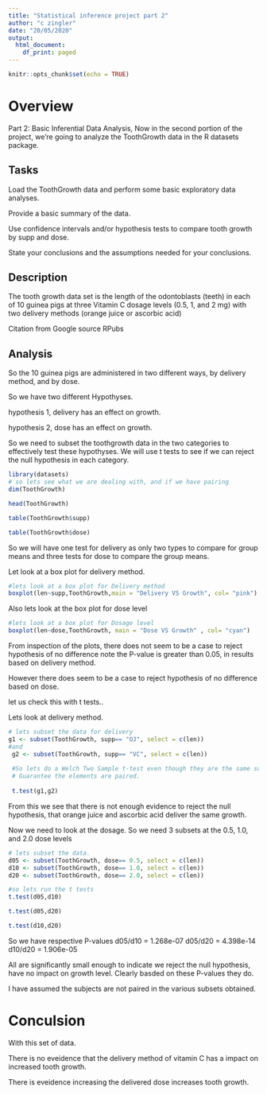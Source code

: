 ---
title: "Statistical inference project part 2"
author: "c zingler"
date: "20/05/2020"
output:
  html_document:
    df_print: paged
---

```{r setup, include=FALSE}
knitr::opts_chunk$set(echo = TRUE)
```

Overview
=========
Part 2: Basic Inferential Data Analysis, Now in the second portion of the project, we're going to analyze the ToothGrowth data in the R datasets package.

Tasks
------
Load the ToothGrowth data and perform some basic exploratory data analyses.

Provide a basic summary of the data.

Use confidence intervals and/or hypothesis tests to compare tooth growth by supp and dose.

State your conclusions and the assumptions needed for your conclusions.

Description
------------
The tooth growth data set is the length of the odontoblasts (teeth) in each of 10 guinea pigs at three Vitamin C 
dosage levels (0.5, 1, and 2 mg) with two delivery methods (orange juice or ascorbic acid)

Citation from Google source RPubs


Analysis
---------
So the 10 guinea pigs are administered in two different ways, by delivery method, and by dose.

So we have two different Hypothyses.

hypothesis 1, delivery has an effect on growth.

hypothesis 2, dose has an effect on growth.

So we need to subset the toothgrowth data in the two categories to effectively test these hypothyses.
We will use t tests to see if we can reject the null hypothesis in each category.

```{r echo=TRUE}
library(datasets)
# so lets see what we are dealing with, and if we have pairing
dim(ToothGrowth)

head(ToothGrowth)

table(ToothGrowth$supp)

table(ToothGrowth$dose)

```
So we will have one test for delivery as only two types to compare for group means
and three tests for dose to compare the group means.


Let look at a box plot for delivery method.
```{r echo=TRUE}
#lets look at a box plot for Delivery method
boxplot(len~supp,ToothGrowth,main = "Delivery VS Growth", col= "pink")

```

Also lets look at the box plot for dose level
```{r echo=TRUE}
#lets look at a box plot for Dosage level
boxplot(len~dose,ToothGrowth, main = "Dose VS Growth" , col= "cyan")


```
From inspection of the plots, there does not seem to be a case to reject hypothesis of no difference note the P-value
is greater than 0.05, in results based on delivery method. 

However there does seem to be a case to reject hypothesis of no difference based on dose.

let us check this with t tests..


Lets look at delivery method.



```{r}
# lets subset the data for delivery
g1 <- subset(ToothGrowth, supp== "OJ", select = c(len))
#and
 g2 <- subset(ToothGrowth, supp== "VC", select = c(len))
 
 #So lets do a Welch Two Sample t-test even though they are the same subjects we can not 
 # Guarantee the elements are paired.
 
 t.test(g1,g2)

```
From this we see that there is not enough evidence to reject the null hypothesis, 
that orange juice and ascorbic acid deliver the same growth.


Now we need to look at the dosage.
So we need 3 subsets at the 0.5, 1.0, and 2.0 dose levels




```{r echo=TRUE}
# lets subset the data.
d05 <- subset(ToothGrowth, dose== 0.5, select = c(len))
d10 <- subset(ToothGrowth, dose== 1.0, select = c(len))
d20 <- subset(ToothGrowth, dose== 2.0, select = c(len))

#so lets run the t tests
t.test(d05,d10)

t.test(d05,d20)

t.test(d10,d20)
```



So we have respective P-values
d05/d10 = 1.268e-07
d05/d20 = 4.398e-14
d10/d20 = 1.906e-05


All are significantly small enough to indicate we reject the null hypothesis, have no impact on growth level.
Clearly basded on these P-values they do.

I have assumed the subjects are not paired in the various subsets obtained.

Conculsion
==========
With this set of data.

There is no eveidence that the delivery method of vitamin C has a impact on increased tooth growth.

There is eveidence increasing the delivered dose increases tooth growth.




